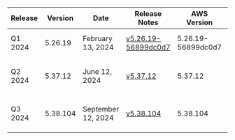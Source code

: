 | Release | Version | Date |  Release Notes | AWS Version | GCP Download | Azure Download |
| ------- | ------  | ------ | ------ | ------ | ------ | ------ | 
| Q1 2024 | 5.26.19 | February 13, 2024 | [v5.26.19-56899dc0d7](https://github.com/IABTechLab/uid2-operator/releases/tag/v5.26.19-56899dc0d7) | 5.26.19-56899dc0d7 | [5.26.19-56899dc0d7 GCP ZIP](https://github.com/IABTechLab/uid2-operator/releases/download/v5.26.19-56899dc0d7/uid2-operator-deployment-artifacts-5.26.19-56899dc0d7-gcp-oidc.zip) | [5.26.19-56899dc0d7 Azure ZIP](https://github.com/IABTechLab/uid2-operator/releases/download/v5.26.19-56899dc0d7/uid2-operator-deployment-artifacts-5.26.19-56899dc0d7-azure-cc.zip) |
| Q2 2024 | 5.37.12 | June 12, 2024 | [v5.37.12](https://github.com/IABTechLab/uid2-operator/releases/tag/v5.37.12) | 5.37.12 | [gcp-oidc-deployment-files-5.37.12.zip](https://github.com/IABTechLab/uid2-operator/releases/download/v5.37.12/gcp-oidc-deployment-files-5.37.12.zip) | [azure-cc-deployment-files-5.37.12.zip](https://github.com/IABTechLab/uid2-operator/releases/download/v5.37.12/azure-cc-deployment-files-5.37.12.zip) |
| Q3 2024 | 5.38.104 | September 12, 2024 | [v5.38.104](https://github.com/IABTechLab/uid2-operator/releases/tag/v5.38.104) | 5.38.104 | [gcp-oidc-deployment-files-5.38.104.zip](https://github.com/IABTechLab/uid2-operator/releases/download/v5.38.104/gcp-oidc-deployment-files-5.38.104.zip) | [azure-cc-deployment-files-5.38.104.zip](https://github.com/IABTechLab/uid2-operator/releases/download/v5.38.104/azure-cc-deployment-files-5.38.104.zip) |